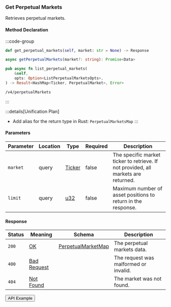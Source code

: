 
### Get Perpetual Markets

Retrieves perpetual markets.

#### Method Declaration

:::code-group

```python [Python]
def get_perpetual_markets(self, market: str = None) -> Response
```

```typescript [TypeScript]
async getPerpetualMarkets(market?: string): Promise<Data>
```

```rust [Rust]
pub async fn list_perpetual_markets(
    &self,
    opts: Option<ListPerpetualMarketsOpts>,
) -> Result<HashMap<Ticker, PerpetualMarket>, Error>
```

```url [API]
/v4/perpetualMarkets
```

:::

:::details[Unification Plan]
- Add alias for the return type in Rust: `PerpetualMarketsMap`
:::

#### Parameters

| Parameter | Location | Type     | Required | Description                                                                        |
| --------- | -------- | -------- | -------- | ---------------------------------------------------------------------------------- |
| `market`  | query    | [Ticker] | false    | The specific market ticker to retrieve. If not provided, all markets are returned. |
| `limit`   | query    | [u32]    | false    | Maximum number of asset positions to return in the response.                       |

#### Response

| Status | Meaning       | Schema               | Description                           |
| ------ | ------------- | -------------------- | ------------------------------------- |
| `200`  | [OK]          | [PerpetualMarketMap] | The perpetual markets data.           |
| `400`  | [Bad Request] |                      | The request was malformed or invalid. |
| `404`  | [Not Found]   |                      | The market was not found.             |

<Button href="https://indexer.v4testnet.dydx.exchange/v4/perpetualMarkets">API Example</Button>

[Ticker]: /types/ticker
[PerpetualMarketMap]: /types/perpetual_market_map
[OK]: /types/ok
[u32]: /types/u32
[Bad Request]: /types/bad-request
[Not Found]: /types/not-found
